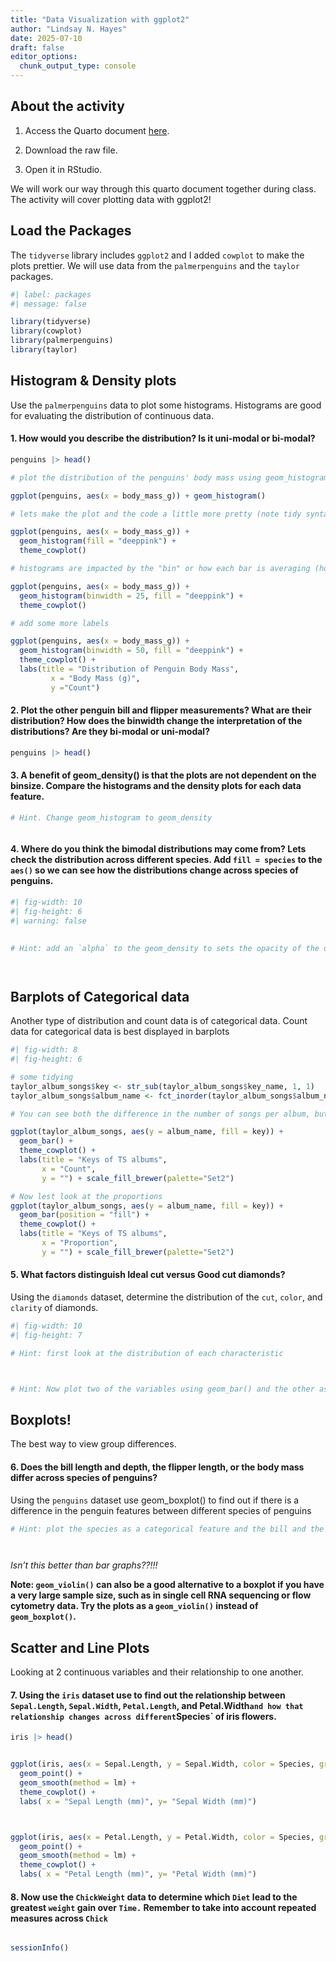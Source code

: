 ```yaml
---
title: "Data Visualization with ggplot2"
author: "Lindsay N. Hayes"
date: 2025-07-10
draft: false
editor_options: 
  chunk_output_type: console
---
```


## About the activity

1)  Access the Quarto document [here](https://github.com/lindsaynhayes/introR2025/blob/main/activities/classwork04/classwork_L04.qmd).

2)  Download the raw file.

3) Open it in RStudio.

We will work our way through this quarto document together during class. The activity will cover plotting data with ggplot2!

## Load the Packages
The `tidyverse` library includes `ggplot2` and I added `cowplot` to make the plots prettier. We will use data from the `palmerpenguins` and the `taylor` packages.
```r
#| label: packages
#| message: false

library(tidyverse)
library(cowplot)
library(palmerpenguins)
library(taylor)
```

## Histogram & Density plots
Use the `palmerpenguins` data to plot some histograms. Histograms are good for evaluating the distribution of continuous data.

#### 1. How would you describe the distribution? Is it uni-modal or bi-modal?
```r

penguins |> head()

# plot the distribution of the penguins' body mass using geom_histogram()

ggplot(penguins, aes(x = body_mass_g)) + geom_histogram()

# lets make the plot and the code a little more pretty (note tidy syntax is to put each element on a new line, the "+" wraps the text)

ggplot(penguins, aes(x = body_mass_g)) + 
  geom_histogram(fill = "deeppink") + 
  theme_cowplot()

# histograms are impacted by the "bin" or how each bar is averaging (how thick the bars are). We can change that will `bin` or `binwidth`

ggplot(penguins, aes(x = body_mass_g)) + 
  geom_histogram(binwidth = 25, fill = "deeppink") + 
  theme_cowplot()

# add some more labels

ggplot(penguins, aes(x = body_mass_g)) + 
  geom_histogram(binwidth = 50, fill = "deeppink") + 
  theme_cowplot() +
  labs(title = "Distribution of Penguin Body Mass",
         x = "Body Mass (g)",
         y ="Count")

```

#### 2. Plot the other penguin bill and flipper measurements? What are their distribution? How does the binwidth change the interpretation of the distributions? Are they bi-modal or uni-modal?
```r

penguins |> head()


```

#### 3. A benefit of geom_density() is that the plots are not dependent on the binsize. Compare the histograms and the density plots for each data feature.
```r

# Hint. Change geom_histogram to geom_density



```

#### 4. Where do you think the bimodal distributions may come from? Lets check the distribution across different species. Add `fill = species` to the `aes()` so we can see how the distributions change across species of penguins. 
```r
#| fig-width: 10
#| fig-height: 6
#| warning: false
 

# Hint: add an `alpha` to the geom_density to sets the opacity of the density plots. 




```




## Barplots of Categorical data
Another type of distribution and count data is of categorical data. Count data for categorical data is best displayed in barplots

```r
#| fig-width: 8
#| fig-height: 6

# some tidying
taylor_album_songs$key <- str_sub(taylor_album_songs$key_name, 1, 1)
taylor_album_songs$album_name <- fct_inorder(taylor_album_songs$album_name)

# You can see both the difference in the number of songs per album, but also in the numbers in each key. 

ggplot(taylor_album_songs, aes(y = album_name, fill = key)) + 
  geom_bar() +
  theme_cowplot() +
  labs(title = "Keys of TS albums",
       x = "Count", 
       y = "") + scale_fill_brewer(palette="Set2")

# Now lest look at the proportions
ggplot(taylor_album_songs, aes(y = album_name, fill = key)) + 
  geom_bar(position = "fill") +
  theme_cowplot() +
  labs(title = "Keys of TS albums",
       x = "Proportion", 
       y = "") + scale_fill_brewer(palette="Set2")

```

#### 5. What factors distinguish Ideal cut versus Good cut diamonds? 
Using the `diamonds` dataset, determine the distribution of the `cut`, `color`, and `clarity` of diamonds.
```r
#| fig-width: 10
#| fig-height: 7

# Hint: first look at the distribution of each characteristic



# Hint: Now plot two of the variables using geom_bar() and the other as a fill color


```


## Boxplots! 
The best way to view group differences.

#### 6. Does the bill length and depth, the flipper length, or the body mass differ across species of penguins? 

Using the `penguins` dataset use geom_boxplot() to find out if there is a difference in the penguin features between different species of penguins 

```r

# Hint: plot the species as a categorical feature and the bill and the bill adn flipper as the continuous variable. 




```

*Isn't this better than bar graphs??!!!*

**Note: `geom_violin()` can also be a good alternative to a boxplot if you have a very large sample size, such as in single cell RNA sequencing or flow cytometry data. Try the plots as a `geom_violin()` instead of `geom_boxplot()`.**


## Scatter and Line Plots 
Looking at 2 continuous variables and their relationship to one another. 

#### 7. Using the `iris` dataset use to find out the relationship between `Sepal.Length`, `Sepal.Width`, `Petal.Length`, and Petal.Width` and how that relationship changes across different `Species` of iris flowers. 


```r

iris |> head()


ggplot(iris, aes(x = Sepal.Length, y = Sepal.Width, color = Species, group = Species)) + 
  geom_point() + 
  geom_smooth(method = lm) +
  theme_cowplot() +
  labs( x = "Sepal Length (mm)", y= "Sepal Width (mm)")



ggplot(iris, aes(x = Petal.Length, y = Petal.Width, color = Species, group = Species)) + 
  geom_point() + 
  geom_smooth(method = lm) +
  theme_cowplot() +
  labs( x = "Petal Length (mm)", y= "Petal Width (mm)")


```


#### 8. Now use the `ChickWeight` data to determine which `Diet` lead to the greatest `weight` gain over `Time.` Remember to take into account repeated measures across `Chick`


```r




```


```r
sessionInfo()
```

